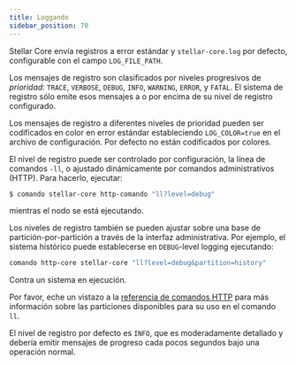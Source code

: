 ```yaml
---
title: Loggando
sidebar_position: 70
---
```



Stellar Core envía registros a error estándar y `stellar-core.log` por defecto, configurable con el campo `LOG_FILE_PATH`.

Los mensajes de registro son clasificados por niveles progresivos de _prioridad_: `TRACE`, `VERBOSE`, `DEBUG`, `INFO`, `WARNING`, `ERROR`, y `FATAL`. El sistema de registro sólo emite esos mensajes a o por encima de su nivel de registro configurado.

Los mensajes de registro a diferentes niveles de prioridad pueden ser codificados en color en error estándar estableciendo `LOG_COLOR=true` en el archivo de configuración. Por defecto no están codificados por colores.

El nivel de registro puede ser controlado por configuración, la línea de comandos `-ll`, o ajustado dinámicamente por comandos administrativos (HTTP). Para hacerlo, ejecutar:

```bash
$ comando stellar-core http-comando "ll?level=debug"
```

mientras el nodo se está ejecutando.

Los niveles de registro también se pueden ajustar sobre una base de partición-por-partición a través de la interfaz administrativa. Por ejemplo, el sistema histórico puede establecerse en `DEBUG`-level logging ejecutando:

```bash
comando http-core stellar-core "ll?level=debug&partition=history"
```

Contra un sistema en ejecución.

<Alert>

Por favor, eche un vistazo a la [referencia de comandos HTTP] para más información sobre las particiones disponibles para su uso en el comando `ll`.

</Alert>

El nivel de registro por defecto es `INFO`, que es moderadamente detallado y debería emitir mensajes de progreso cada pocos segundos bajo una operación normal.

[Referencia de comandos HTTP]: https://github.com/stellar/stellar-core/blob/master/docs/software/commands.md#http-commands
